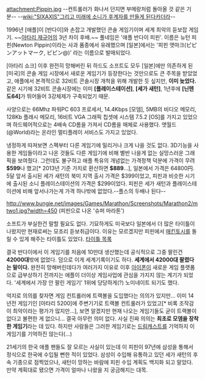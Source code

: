 attachment:Pippin.jpg
--컨트롤러가 화나서 던지면 부메랑처럼 돌아올 것 같은 기분--
--[[wiki:"SIXAXIS"그리고 미래에 소니가 후계자를 만들게 된다카더라]]--

1996년 [애플]이 [반다이]와 손잡고 개발했던 콘솔 게임기이며 세계 최악의 듣보잡 게임기. ~~[[아타리 재규어]]의 3년 차이 후배.~~ 풀네임은 '애플 반다이 피핀'. 이름은 뉴턴 피핀(Newton Pippin)이라는 사과 품종에서 유래했으며 [일본]에서는 '피핀 앳마크(ピピンアットマーク, ピピン@)' 라는 이름으로 발매되었다. 

[아타리 쇼크] 이후 완전히 망해버린 뒤 하드도 소프트도 모두 [일본]에만 의존하게 된 [미국]의 콘솔 게임 시장에서 새로운 게임기가 등장한다는 것만으로도 큰 주목을 받았었고, 애플에서 본격적으로 32비트 콘솔시장 개척을 위해 개발한 듯 싶지만, '''이미 늦었다.'''  같은 시기에 32비트 콘솔시장에는 이미 '''[플레이스테이션]''', '''[세가 새턴]''', 1년후에 '''[닌텐도64]'''가 뛰어들어 3강체제가 구축되었기 때문.

사양으로는 66Mhz 파워PC 603 프로세서, 14.4Kbps [모뎀], 5MB의 비디오 메모리, 128Kb 플래시 메모리, 16비트 VGA 그래픽 칩셋에 시스템 7.5.2 [OS]를 가지고 있었으며 하드웨어적으로는 4배속 CD롬을 가져서 CD롬을 매체로 사용했다. 앳월드(@World)라는 온라인 멀티플레이 서비스도 가지고 있었다.

냉정하게 따져보면 스펙부터 다른 게임기에 밀리거나 크게 나을 것도 없다. 3D기능을 사용한 게임들이라고 나온 것들도 다른 게임기에 비해 별반 나을게 없는 실망스러운 그래픽을 보여줬다. 그런데도 불구하고 애플 특유의 개념없는 가격정책 덕분에 가격이 무려 '''$599'''나 했고[* 2013년 기준 가치로 환산하면 '''$889'''...], 일본에서 가격은 64800円. 5달 앞서 출시된 세가 새턴의 북미 지역 출시 가격은 $399이었고, 피핀과 비슷한 시기에 출시된 소니 플레이스테이션의 가격은 $299이었다. 피핀은 세가 새턴과 플레이스테이션에 비해 앞서나가는게 가격 하나밖에 없었다.--플스의 두배나 된다--

http://www.bungie.net/images/Games/Marathon/Screenshots/Marathon2/mtwo1.jpg?width=450
(피핀으로 나온 '슈퍼 마라톤')

소프트가 부실한건 말할 필요도 없다. 기묘하게도 미국보다 일본에서 더 많은 타이틀이 나왔지만 현재로써는 모조리 듣보취급이다. 이유는 모르겠지만 피핀에서 [[매킨토시]]를 돌릴 수 있게 해주는 타이틀도 있었다. [http://web.mac.com/sebangulo/Pippin/About_the_Pippin.html 타이틀 목록]

결국 반다이에서 이 게임기를 처음에 10만대 생산했는데 공식적으로 그중 팔린건 '''42000대'''밖에 없었다. 덤으로 이게 세계기록이기도 하다. '''세계에서 42000대 팔렸다는 말이다.''' 완전히 망해버린데다가 여러가지 이유로 이후 [[아이폰]]이 새로운 게임 플랫폼으로 급부상하기 전까지는 애플이 더이상 게임사업에 관심을 가지지 않는 계기가 되었다. '세계에서 가장 안 팔린 게임기' 1위에 당당하게(?) 노미네이트 되기도 했다.

억지로 의의를 찾자면 게임 컨트롤러에 트랙볼을 도입했다는 의의가 있지만... 이미 14년전 게임기인 [아타리 5200]에 주변기기로 트랙볼 컨트롤러가 있었고[* 비록 조작감이 최악이라는 평가가 많지만...], 보면 알겠지만 현재 나오는 게임기들도 굳이 트랙볼이 없다고 불편한 게 없으니... 결국 아무런 의미 없다. 사실 진짜 의의는 '''최초로 모뎀을 장착한 게임기'''라는 데 있다. 하지만 사람들은 그러한 게임기로는 [[드림캐스트]]를 기억하지 이 게임기를 기억하진 않는다(...)

21세기의 한국 애플 팬들도 잘 모르는 사실이 있는데 이 피핀이 97년에 삼성을 통해서 정식으로 한국에 수입될 뻔한 적이 있었다. 삼성이 수입해 유통하고 있던 세가 새턴의 후속 기종으로 점찍었으나, 새턴이 망하는 바람에 피핀 수입 계획도 백지화 되고 말았다. 만약 계획대로 됐으면 가격이 얼마나 나왔을 지 궁금해지는 대목.
